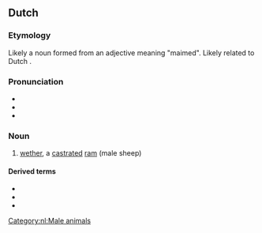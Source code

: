==Dutch==

===Etymology===
Likely a noun formed from an adjective meaning "maimed". Likely related to Dutch {{m|nl|ham||bacon}}.

===Pronunciation===
* {{IPA|nl|/ˈɦaː.məl/}}
* {{audio|nl|nl-hamel.ogg|hamel}}
* {{hyphenation|nl|ha|mel}}

===Noun===
{{nl-noun|m|-s|hameltje}}

# [[wether]], a [[castrate]]d [[ram]] (male sheep)

====Derived terms====
* {{l|nl|belhamel}}
* {{l|nl|hamelbout}}
* {{l|nl|hamelvlees}}

[[Category:nl:Male animals]]